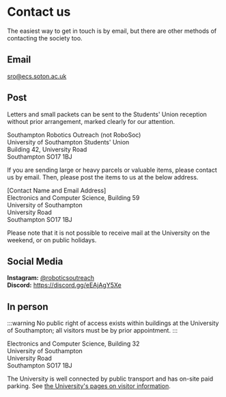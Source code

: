 # Contact us

The easiest way to get in touch is by email, but there are other methods of contacting the society too.

## Email

[sro@ecs.soton.ac.uk](mailto:sro@ecs.soton.ac.uk)

## Post

Letters and small packets can be sent to the Students' Union reception without prior arrangement, marked clearly for our attention.

Southampton Robotics Outreach (not RoboSoc)  
University of Southampton Students' Union  
Building 42, University Road  
Southampton SO17 1BJ

If you are sending large or heavy parcels or valuable items, please contact us by email. Then, please post the items to us at the below address.

[Contact Name and Email Address]  
Electronics and Computer Science, Building 59  
University of Southampton  
University Road  
Southampton SO17 1BJ

Please note that it is not possible to receive mail at the University on the weekend, or on public holidays.

## Social Media

**Instagram:** [@roboticsoutreach](https://instagram.com/roboticsoutreach)  
**Discord:** https://discord.gg/eEAjAgY5Xe

## In person

:::warning
No public right of access exists within buildings at the University of Southampton; all visitors must be by prior appointment.
:::

Electronics and Computer Science, Building 32  
University of Southampton  
University Road  
Southampton SO17 1BJ

The University is well connected by public transport and has on-site paid parking. See [the University's pages on visitor information](https://www.southampton.ac.uk/visitor-information).
